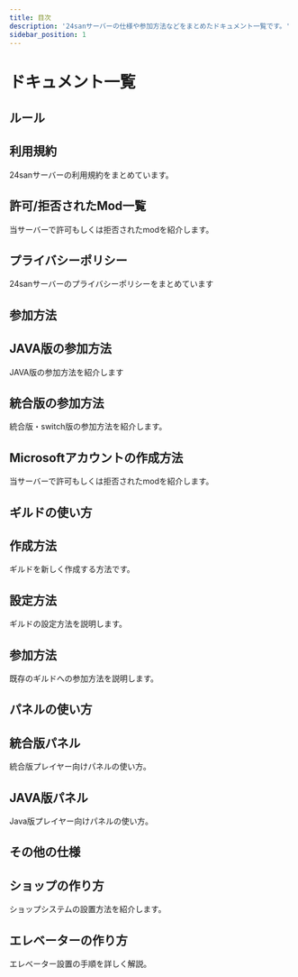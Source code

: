 ```yaml
---
title: 目次
description: '24sanサーバーの仕様や参加方法などをまとめたドキュメント一覧です。'
sidebar_position: 1
---
```



# ドキュメント一覧

## ルール

<div className="grid-container">
  <Link className="card-hover" to="/docs/rules/terms_of_use">
    <div className="card__body">
      <h2>利用規約</h2>
      <p>24sanサーバーの利用規約をまとめています。</p>
    </div>
  </Link>

  <Link className="card-hover" to="/docs/rules/allowed_mods">
    <div className="card__body">
      <h2>許可/拒否されたMod一覧</h2>
      <p>当サーバーで許可もしくは拒否されたmodを紹介します。</p>
    </div>
  </Link>

  <Link className="card-hover" to="/docs/rules/privacy_policy">
    <div className="card__body">
      <h2>プライバシーポリシー</h2>
      <p>24sanサーバーのプライバシーポリシーをまとめています</p>
    </div>
  </Link>
</div>

## 参加方法
<div className="grid-container">
  <Link className="card-hover" to="/docs/join/join_java">
    <div className="card__body">
      <h2>JAVA版の参加方法</h2>
      <p>JAVA版の参加方法を紹介します</p>
    </div>
  </Link>

  <Link className="card-hover" to="/docs/join/join_bedrock">
    <div className="card__body">
      <h2>統合版の参加方法</h2>
      <p>統合版・switch版の参加方法を紹介します。</p>
    </div>
  </Link>

  <Link className="card-hover" to="/docs/join/create_account">
    <div className="card__body">
      <h2>Microsoftアカウントの作成方法</h2>
      <p>当サーバーで許可もしくは拒否されたmodを紹介します。</p>
    </div>
  </Link>
 </div>

## ギルドの使い方

<div className="grid-container">
  <Link className="card-hover" to="/docs/guild-create">
    <div className="card__body">
      <h2>作成方法</h2>
      <p>ギルドを新しく作成する方法です。</p>
    </div>
  </Link>

  <Link className="card-hover" to="/docs/guild-create">
    <div className="card__body">
      <h2>設定方法</h2>
      <p>ギルドの設定方法を説明します。</p>
    </div>
  </Link>

  <Link className="card-hover" to="/docs/guild-join">
    <div className="card__body">
      <h2>参加方法</h2>
      <p>既存のギルドへの参加方法を説明します。</p>
    </div>
  </Link>
</div>

## パネルの使い方

<div className="grid-container">
  <Link className="card-hover" to="/docs/panel-bedrock">
    <div className="card__body">
      <h2>統合版パネル</h2>
      <p>統合版プレイヤー向けパネルの使い方。</p>
    </div>
  </Link>

  <Link className="card-hover" to="/docs/panel-java">
    <div className="card__body">
      <h2>JAVA版パネル</h2>
      <p>Java版プレイヤー向けパネルの使い方。</p>
    </div>
  </Link>
</div>

## その他の仕様

<div className="grid-container">
  <Link className="card-hover" to="/docs/shop">
    <div className="card__body">
      <h2>ショップの作り方</h2>
      <p>ショップシステムの設置方法を紹介します。</p>
    </div>
  </Link>

  <Link className="card-hover" to="/docs/elevator">
    <div className="card__body">
      <h2>エレベーターの作り方</h2>
      <p>エレベーター設置の手順を詳しく解説。</p>
    </div>
  </Link>
</div>
